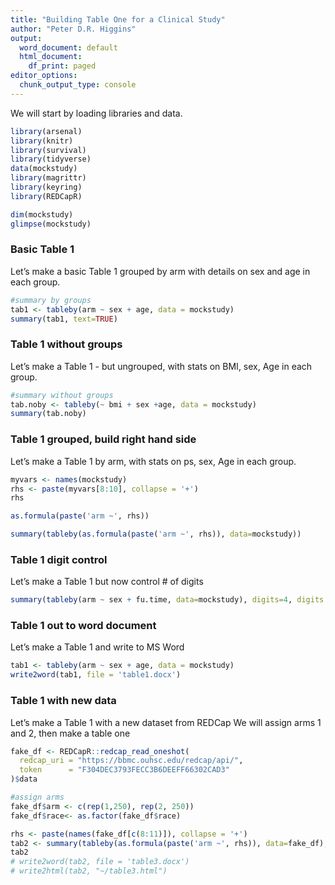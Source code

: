 ```yaml
---
title: "Building Table One for a Clinical Study"
author: "Peter D.R. Higgins"
output:
  word_document: default
  html_document:
    df_print: paged
editor_options:
  chunk_output_type: console
---
```


We will start by loading libraries and data.

```r
library(arsenal)
library(knitr)
library(survival)
library(tidyverse)
data(mockstudy)
library(magrittr)
library(keyring)
library(REDCapR)
```

```r
dim(mockstudy)
glimpse(mockstudy)
```

### Basic Table 1
Let's make a basic Table 1 grouped by arm
with details on sex and age in each group.

```r
#summary by groups
tab1 <- tableby(arm ~ sex + age, data = mockstudy)
summary(tab1, text=TRUE)
```
###  Table 1 without groups
Let's make a Table 1 - but ungrouped, with stats on BMI, sex, Age
in each group.

```r
#summary without groups
tab.noby <- tableby(~ bmi + sex +age, data = mockstudy)
summary(tab.noby)
```
###  Table 1 grouped, build right hand side
Let's make a Table 1 by arm, with stats on ps, sex, Age
in each group.

```r
myvars <- names(mockstudy)
rhs <- paste(myvars[8:10], collapse = '+')
rhs 

as.formula(paste('arm ~', rhs))

summary(tableby(as.formula(paste('arm ~', rhs)), data=mockstudy))
```

###  Table 1 digit control
Let's make a Table 1 but now control # of digits

```r
summary(tableby(arm ~ sex + fu.time, data=mockstudy), digits=4, digits.p =2, digits.pct =1)
```


###  Table 1 out to word document
Let's make a Table 1 and write to MS Word

```r
tab1 <- tableby(arm ~ sex + age, data = mockstudy)
write2word(tab1, file = 'table1.docx')
```

###  Table 1 with new data
Let's make a Table 1 with a new dataset from REDCap
We will assign arms 1 and 2, then make a table one

```r
fake_df <- REDCapR::redcap_read_oneshot(
  redcap_uri = "https://bbmc.ouhsc.edu/redcap/api/",  
  token      = "F304DEC3793FECC3B6DEEFF66302CAD3"
)$data
```

```r
#assign arms
fake_df$arm <- c(rep(1,250), rep(2, 250))
fake_df$race<- as.factor(fake_df$race)
```


```r
rhs <- paste(names(fake_df[c(8:11)]), collapse = '+')
tab2 <- summary(tableby(as.formula(paste('arm ~', rhs)), data=fake_df), pfootnote=TRUE)
tab2
# write2word(tab2, file = 'table3.docx')
# write2html(tab2, "~/table3.html")
```



